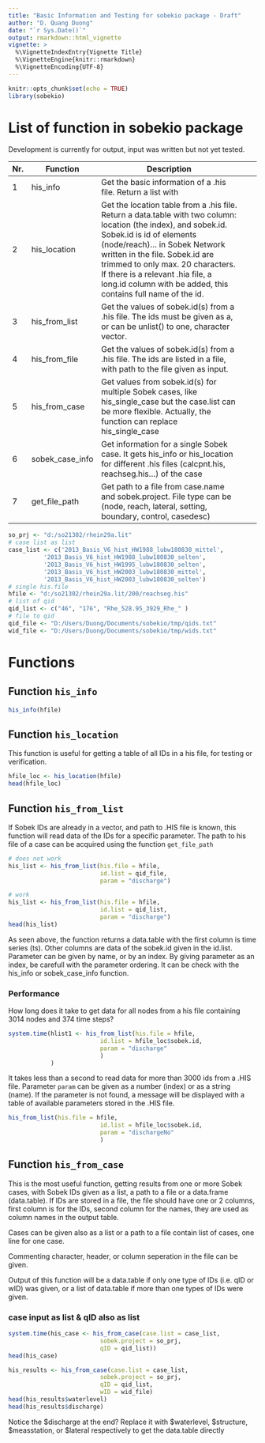 ---
title: "Basic Information and Testing for sobekio package - Draft"
author: "D. Quang Duong"
date: "`r Sys.Date()`"
output: rmarkdown::html_vignette
vignette: >
  %\VignetteIndexEntry{Vignette Title}
  %\VignetteEngine{knitr::rmarkdown}
  %\VignetteEncoding{UTF-8}
---

```{r setup, include=FALSE}
knitr::opts_chunk$set(echo = TRUE)
library(sobekio)
```

# List of function in sobekio package

Development is currently for output, input was written but not yet tested.

| Nr. | Function        | Description                                                                                                                                                                                                                                                                                                                                              |   |   |
|-----|-----------------|----------------------------------------------------------------------------------------------------------------------------------------------------------------------------------------------------------------------------------------------------------------------------------------------------------------------------------------------------------|---|---|
| 1   | his_info        | Get the basic information of a .his file. Return a list with                                                                                                                                                                                                                                                                                             |   |   |
| 2   | his_location    | Get the location table from a .his file. Return a data.table with two column: location (the index), and sobek.id. Sobek.id is id of elements (node/reach)... in Sobek Network written in the file. Sobek.id are trimmed to only max. 20 characters. If there is a relevant .hia file, a long.id column with be added, this contains full name of the id. |   |   |
| 3   | his_from_list   | Get the values of sobek.id(s) from a .his file. The ids must be given as a, or can be unlist() to one, character vector.                                                                                                                                                                                                                                 |   |   |
| 4   | his_from_file   | Get the values of sobek.id(s) from a .his file. The ids are listed in a file, with path to the file given as input.                                                                                                                                                                                                                                      |   |   |
| 5   | his_from_case   | Get values from sobek.id(s) for multiple Sobek cases, like his_single_case but the case.list can be more flexible. Actually, the function can replace his_single_case                                                                                                                                                                                    |   |   |
| 6   | sobek_case_info | Get information for a single Sobek case. It gets his_info or his_location for different .his files (calcpnt.his, reachseg.his...) of the case                                                                                                                                                                                                            |   |   |
| 7   | get_file_path | Get path to a file from case.name and sobek.project. File type can be (node, reach, lateral, setting, boundary, control, casedesc)                                                                                                                                                                                                           |   |   |

```{r include=FALSE}
so_prj <- "d:/so21302/rhein29a.lit"
# case list as list
case_list <- c('2013_Basis_V6_hist_HW1988_lubw180830_mittel',
          '2013_Basis_V6_hist_HW1988_lubw180830_selten',
          '2013_Basis_V6_hist_HW1995_lubw180830_selten',
          '2013_Basis_V6_hist_HW2003_lubw180830_mittel',
          '2013_Basis_V6_hist_HW2003_lubw180830_selten')
# single his.file
hfile <- "d:/so21302/rhein29a.lit/200/reachseg.his"
# list of qid
qid_list <- c("46", "176", "Rhe_528.95_3929_Rhe_" )
# file to qid
qid_file <- "D:/Users/Duong/Documents/sobekio/tmp/qids.txt"
wid_file <- "D:/Users/Duong/Documents/sobekio/tmp/wids.txt"
```

# Functions
## Function `his_info`


```{r}
his_info(hfile)
```
## Function `his_location`
This function is useful for getting a table of all IDs in a his file, for testing or verification.
```{r}
hfile_loc <- his_location(hfile)
head(hfile_loc)
```

## Function `his_from_list`

If Sobek IDs are already in a vector, and path to .HIS file is known, this function will read data of the IDs for a specific parameter. \n
The path to his file of a case can be acquired using the function `get_file_path`

```{r}
# does not work
his_list <- his_from_list(his.file = hfile,
                          id.list = qid_file,
                          param = "discharge")
```

```{r}
# work
his_list <- his_from_list(his.file = hfile,
                          id.list = qid_list,
                          param = "discharge")
head(his_list)
```


As seen above, the function returns a data.table with the first column is time series (ts). Other columns are data of the sobek.id given in the id.list. Parameter can be given by name, or by an index. By giving parameter as an index, be carefull with the parameter ordering. It can be check with the his_info or sobek_case_info function.

### Performance

How long does it take to get data for all nodes from a his file containing 3014 nodes and 374 time steps?


```{r}
system.time(hlist1 <- his_from_list(his.file = hfile,
                          id.list = hfile_loc$sobek.id,
                          param = "discharge"
                          )
            )

```

It takes less than a second to read data for more than 3000 ids from a .HIS file. Parameter `param` can be given as a number (index) or as a string (name). If the parameter is not found, a message will be displayed with a table of available parameters stored in the .HIS file.

```{r eval=FALSE}
his_from_list(his.file = hfile,
                          id.list = hfile_loc$sobek.id,
                          param = "dischargeNo"
                          )
```

## Function `his_from_case`

This is the most useful function, getting results from one or more Sobek cases, with Sobek IDs given as a list, a path to a file or a data.frame (data.table). If IDs are stored in a file, the file should have one or 2 columns, first column is for the IDs, second column for the names, they are used as column names in the output table.

Cases can be given also as a list or a path to a file contain list of cases, one line for one case.

Commenting character, header, or column seperation in the file can be given.

Output of this function will be a data.table if only one type of IDs (i.e. qID or wID) was given, or a list of data.table if more than one types of IDs were given.

### case input as list & qID also as list

```{r}
system.time(his_case <- his_from_case(case.list = case_list,
                          sobek.project = so_prj,
                          qID = qid_list))
head(his_case)
```

```{r}
his_results <- his_from_case(case.list = case_list,
                          sobek.project = so_prj,
                          qID = qid_list,
                          wID = wid_file)
head(his_results$waterlevel)
head(his_results$discharge)
```

Notice the \$discharge at the end? Replace it with \$waterlevel, \$structure, \$measstation, or \$lateral respectively to get the data.table directly

